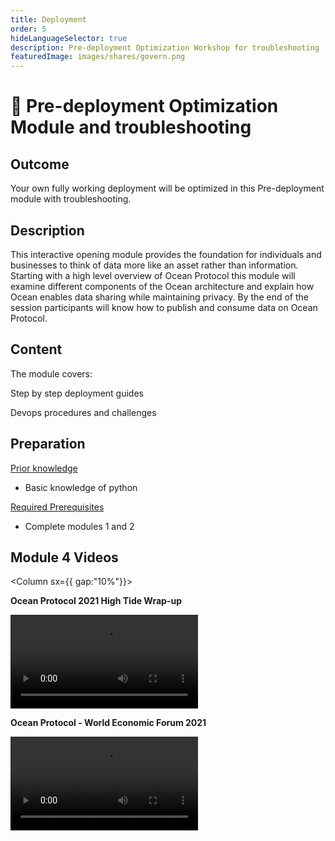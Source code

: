 ```yaml
---
title: Deployment
order: 5
hideLanguageSelector: true
description: Pre-deployment Optimization Workshop for troubleshooting
featuredImage: images/shares/govern.png
---
```


# 🐋 Pre-deployment Optimization Module and troubleshooting

## Outcome

Your own fully working deployment will be optimized in this Pre-deployment module with troubleshooting.

## Description

This interactive opening module provides the foundation for individuals and businesses to think of data more like an asset rather than information. Starting with a high level overview of Ocean Protocol this module will examine different components of the Ocean architecture and explain how Ocean enables data sharing while maintaining privacy. By the end of the session participants will know how to publish and consume data on Ocean Protocol.

## Content

The module covers:

<Process>
Step by step deployment guides

Devops procedures and challenges

</Process>

## Preparation

<u>Prior knowledge</u>

- Basic knowledge of python

<u>Required Prerequisites</u>

- Complete modules 1 and 2

## Module 4 Videos

<Column sx={{ gap:"10%"}}>

<Box>

**Ocean Protocol 2021 High Tide Wrap-up**

<Video src="https://www.youtube.com/embed/BS1d6dir2_U" />

</Box>

<Box>

**Ocean Protocol - World Economic Forum 2021**

<Video src="https://www.youtube.com/embed/etv7r3BE7kU" />

</Box>

</Column>
